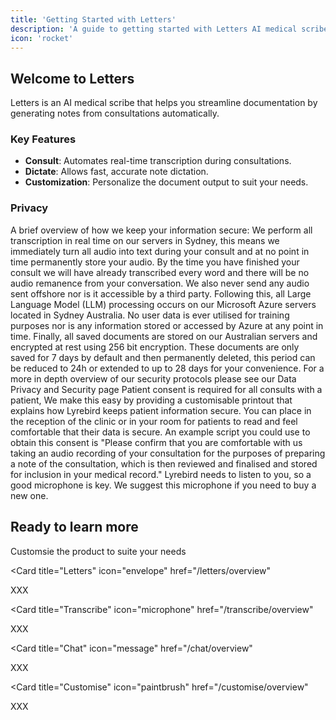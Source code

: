 ```yaml
---
title: 'Getting Started with Letters'
description: 'A guide to getting started with Letters AI medical scribe'
icon: 'rocket'
---
```


## Welcome to Letters

Letters is an AI medical scribe that helps you streamline documentation by generating notes from consultations automatically.

### Key Features

- **Consult**: Automates real-time transcription during consultations.
- **Dictate**: Allows fast, accurate note dictation.
- **Customization**: Personalize the document output to suit your needs.


### Privacy

<AccordionGroup>

<Accordion icon="shield" title="Privacy & Security Overview">
A brief overview of how we keep your information secure:
We perform all transcription in real time on our servers in Sydney, this means we immediately turn all audio into text during your consult and at no point in time permanently store your audio. By the time you have finished your consult we will have already transcribed every word and there will be no audio remanence from your conversation. We also never send any audio sent offshore nor is it accessible by a third party.
Following this, all Large Language Model (LLM) processing occurs on our Microsoft Azure servers located in Sydney Australia. No user data is ever utilised for training purposes nor is any information stored or accessed by Azure at any point in time.
Finally, all saved documents are stored on our Australian servers and encrypted at rest using 256 bit encryption. These documents are only saved for 7 days by default and then permanently deleted, this period can be reduced to 24h or extended to up to 28 days for your convenience.
For a more in depth overview of our security protocols please see our Data Privacy and Security page
</Accordion>
<Accordion icon="person" title="Patient Consent">
  Patient consent is required for all consults with a patient, We make this easy by providing a customisable printout that explains how Lyrebird keeps patient information secure. You can place in the reception of the clinic or in your room for patients to read and feel comfortable that their data is secure.
An example script you could use to obtain this consent is "Please confirm that you are comfortable with us taking an audio recording of your consultation for the purposes of preparing a note of the consultation, which is then reviewed and finalised and stored for inclusion in your medical record."
Lyrebird needs to listen to you, so a good microphone is key. We suggest this microphone if you need to buy a new one.
</Accordion>

</AccordionGroup>

## Ready to learn more

Customsie the product to suite your needs

<CardGroup>

<Card title="Letters" 
  icon="envelope" 
  href="/letters/overview"
  >
  XXX
</Card>

<Card
  title="Transcribe"
  icon="microphone"
  href="/transcribe/overview"
>
  XXX
</Card>

<Card
  title="Chat"
  icon="message"
  href="/chat/overview"
>
  XXX
</Card>

<Card
  title="Customise"
  icon="paintbrush"
  href="/customise/overview"
>
  XXX
</Card>

</CardGroup>
